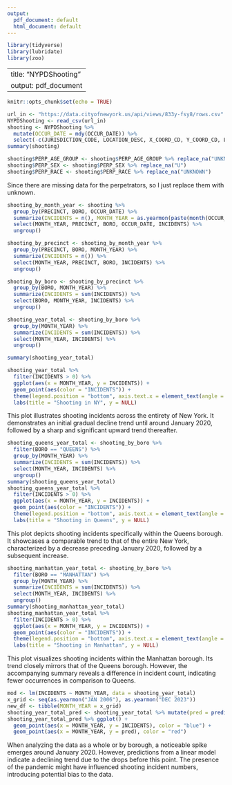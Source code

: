 ---
output:
  pdf_document: default
  html_document: default
---
```{r library}
library(tidyverse)
library(lubridate)
library(zoo)
```

---
title: "NYPDShooting"
output: pdf_document
---

```{r setup, include=FALSE}
knitr::opts_chunk$set(echo = TRUE)
```

```{r NYPDShooting}
url_in <- "https://data.cityofnewyork.us/api/views/833y-fsy8/rows.csv"
NYPDShooting <- read_csv(url_in)
shooting <- NYPDShooting %>%
  mutate(OCCUR_DATE = mdy(OCCUR_DATE)) %>%
  select(-c(JURISDICTION_CODE, LOCATION_DESC, X_COORD_CD, Y_COORD_CD, Latitude, Longitude, Lon_Lat))
summary(shooting)
```

```{r Replace NA with UNKNOWN}
shooting$PERP_AGE_GROUP <- shooting$PERP_AGE_GROUP %>% replace_na("UNKNOWN")
shooting$PERP_SEX <- shooting$PERP_SEX %>% replace_na("U")
shooting$PERP_RACE <- shooting$PERP_RACE %>% replace_na("UNKNOWN")
```
Since there are missing data for the perpetrators, so I just replace them with unknown.

```{r processing}
shooting_by_month_year <- shooting %>%
  group_by(PRECINCT, BORO, OCCUR_DATE) %>%
  summarize(INCIDENTS = n(), MONTH_YEAR = as.yearmon(paste(month(OCCUR_DATE, label = TRUE), year(OCCUR_DATE)))) %>%
  select(MONTH_YEAR, PRECINCT, BORO, OCCUR_DATE, INCIDENTS) %>%
  ungroup()

shooting_by_precinct <- shooting_by_month_year %>%
  group_by(PRECINCT, BORO, MONTH_YEAR) %>%
  summarize(INCIDENTS = n()) %>%
  select(MONTH_YEAR, PRECINCT, BORO, INCIDENTS) %>%
  ungroup()

shooting_by_boro <- shooting_by_precinct %>%
  group_by(BORO, MONTH_YEAR) %>%
  summarize(INCIDENTS = sum(INCIDENTS)) %>%
  select(BORO, MONTH_YEAR, INCIDENTS) %>%
  ungroup()
```

```{r visualizing and analyzing shooting in NY}
shooting_year_total <- shooting_by_boro %>%
  group_by(MONTH_YEAR) %>%
  summarize(INCIDENTS = sum(INCIDENTS)) %>%
  select(MONTH_YEAR, INCIDENTS) %>%
  ungroup()

summary(shooting_year_total)

shooting_year_total %>%
  filter(INCIDENTS > 0) %>%
  ggplot(aes(x = MONTH_YEAR, y = INCIDENTS)) +
  geom_point(aes(color = "INCIDENTS")) +
  theme(legend.position = "bottom", axis.text.x = element_text(angle = 90)) +
  labs(title = "Shooting in NY", y = NULL)
```

This plot illustrates shooting incidents across the entirety of New York. It demonstrates an initial gradual decline trend until around January 2020, followed by a sharp and significant upward trend thereafter.

```{r visualizing and analyzing shooting in Queens}
shooting_queens_year_total <- shooting_by_boro %>%
  filter(BORO == "QUEENS") %>%
  group_by(MONTH_YEAR) %>%
  summarize(INCIDENTS = sum(INCIDENTS)) %>%
  select(MONTH_YEAR, INCIDENTS) %>%
  ungroup()
summary(shooting_queens_year_total)
shooting_queens_year_total %>%
  filter(INCIDENTS > 0) %>%
  ggplot(aes(x = MONTH_YEAR, y = INCIDENTS)) +
  geom_point(aes(color = "INCIDENTS")) +
  theme(legend.position = "bottom", axis.text.x = element_text(angle = 90)) +
  labs(title = "Shooting in Queens", y = NULL)
```

This plot depicts shooting incidents specifically within the Queens borough. It showcases a comparable trend to that of the entire New York, characterized by a decrease preceding January 2020, followed by a subsequent increase.

```{r visualizing and analyzing shooting in Manhattan}
shooting_manhattan_year_total <- shooting_by_boro %>%
  filter(BORO == "MANHATTAN") %>%
  group_by(MONTH_YEAR) %>%
  summarize(INCIDENTS = sum(INCIDENTS)) %>%
  select(MONTH_YEAR, INCIDENTS) %>%
  ungroup()
summary(shooting_manhattan_year_total)
shooting_manhattan_year_total %>%
  filter(INCIDENTS > 0) %>%
  ggplot(aes(x = MONTH_YEAR, y = INCIDENTS)) +
  geom_point(aes(color = "INCIDENTS")) +
  theme(legend.position = "bottom", axis.text.x = element_text(angle = 90)) +
  labs(title = "Shooting in Manhattan", y = NULL)
```

This plot visualizes shooting incidents within the Manhattan borough. Its trend closely mirrors that of the Queens borough. However, the accompanying summary reveals a difference in incident count, indicating fewer occurrences in comparison to Queens.

```{r modeling}
mod <- lm(INCIDENTS ~ MONTH_YEAR, data = shooting_year_total)
x_grid <- seq(as.yearmon("JAN 2006"), as.yearmon("DEC 2023"))
new_df <- tibble(MONTH_YEAR = x_grid)
shooting_year_total_pred <- shooting_year_total %>% mutate(pred = predict(mod))
shooting_year_total_pred %>% ggplot() +
  geom_point(aes(x = MONTH_YEAR, y = INCIDENTS), color = "blue") +
  geom_point(aes(x = MONTH_YEAR, y = pred), color = "red")

```

When analyzing the data as a whole or by borough, a noticeable spike emerges around January 2020. However, predictions from a linear model indicate a declining trend due to the drops before this point. The presence of the pandemic might have influenced shooting incident numbers, introducing potential bias to the data.
